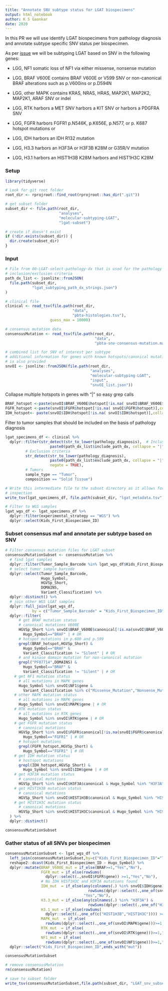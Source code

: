 ```yaml
---
title: "Annotate SNV subtype status for LGAT biospecimens"
output: html_notebook
author: K S Gaonkar 
date: 2020
---
```


In this PR we will use identify LGAT biospecimens from pathology diagnosis and annotate subtype specific SNV status per biospecimen.

As per [issue](https://github.com/AlexsLemonade/OpenPBTA-analysis/issues/790) we will be subtyping LGAT based on SNV in the following genes:

 - LGG, NF1
somatic loss of NF1 via either missense, nonsense mutation 

 - LGG, BRAF V600E
contains BRAF V600E or V599 SNV or non-canonical BRAF alterations such as p.V600ins or p.D594N

 - LGG, other MAPK
contains KRAS, NRAS, HRAS, MAP2K1, MAP2K2, MAP2K1, ARAF SNV or indel

 - LGG, RTK
harbors a MET SNV 
harbors a KIT SNV or
harbors a PDGFRA SNV 

- LGG, FGFR
harbors FGFR1 p.N546K, p.K656E, p.N577, or p. K687 hotspot mutations or

- LGG, IDH
harbors an IDH R132 mutation

 - LGG, H3.3
harbors an H3F3A or H3F3B K28M or G35R/V mutation

 -  LGG, H3.1
harbors an HIST1H3B K28M
harbors and HIST1H3C  K28M


### Setup
```r
library(tidyverse)

# Look for git root folder
root_dir <- rprojroot::find_root(rprojroot::has_dir(".git"))

# get subset folder
subset_dir <- file.path(root_dir, 
                        "analyses",
                        "molecular-subtyping-LGAT",
                        "lgat-subset")

# create if doesn't exist
if (!dir.exists(subset_dir)) {
  dir.create(subset_dir)
}
```

### Input

```r
# File from 00-LGAT-select-pathology-dx that is used for the pathology diagnosis
# inclusion/exclusion criteria
path_dx_list <- jsonlite::fromJSON(
  file.path(subset_dir, 
            "lgat_subtyping_path_dx_strings.json")
)

# clinical file
clinical <- read_tsv(file.path(root_dir, 
                              "data",
                              "pbta-histologies.tsv"), 
                    guess_max = 10000)

# consensus mutation data
consensusMutation <- read_tsv(file.path(root_dir,
                                        "data",
                                        "pbta-snv-consensus-mutation.maf.tsv.gz"))

# combined list for SNV of interest per subtype
# additional information for genes with known hotspots/canonical mutation 
# is also provided
snvOI <- jsonlite::fromJSON(file.path(root_dir,
                                      "analyses",
                                      "molecular-subtyping-LGAT",
                                      "input",
                                      "snvOI_list.json"))

```

Collapse multiple hotspots in genes with "|" so easy grep calls

```r
BRAF_hotspot <-paste(snvOI$BRAF_V600E$hotspot[!is.na( snvOI$BRAF_V600E$hotspot)],collapse = "|")
FGFR_hotspot <-paste(snvOI$FGFR$hotspot[!is.na( snvOI$FGFR$hotspot)],collapse = "|")
IDH_hotspot<- paste(snvOI$IDH$hotspot[!is.na( snvOI$IDH$hotspot)],collapse = "|")
```

Filter to tumor samples that should be included on the basis of pathology diagnosis
```r
lgat_specimens_df <- clinical %>%
  dplyr::filter(str_detect(str_to_lower(pathology_diagnosis),  # Inclusion criteria
                    paste0(path_dx_list$include_path_dx, collapse = "|")),
         # Exclusion criteria
         str_detect(str_to_lower(pathology_diagnosis),
                    paste0(path_dx_list$exclude_path_dx, collapse = "|"),
                    negate = TRUE),
         # Tumors
         sample_type == "Tumor",
         composition == "Solid Tissue")

# Write this intermediate file to the subset directory as it allows for
# inspection
write_tsv(lgat_specimens_df, file.path(subset_dir, "lgat_metadata.tsv"))

# Filter to WGS samples
lgat_wgs_df <- lgat_specimens_df %>%
  dplyr::filter(experimental_strategy == "WGS") %>%
  dplyr::select(Kids_First_Biospecimen_ID)
```

### Subset consensus maf and annotate per subtype based on SNV

```r
# Filter consensus mutation files for LGAT subset
consensusMutationSubset <- consensusMutation %>%
  # find lgat samples
  dplyr::filter(Tumor_Sample_Barcode %in% lgat_wgs_df$Kids_First_Biospecimen_ID) %>%
  # select tumor sample barcode
  dplyr::select(Tumor_Sample_Barcode,
                Hugo_Symbol,
                HGVSp_Short,
                DOMAINS,
                Variant_Classification) %>% 
  dplyr::distinct() %>%
  # join other WGS LGAT samples
  dplyr::full_join(lgat_wgs_df,
            by = c("Tumor_Sample_Barcode" = "Kids_First_Biospecimen_ID")) %>%
  dplyr::filter(
      # get BRAF mutation status
      # canonical mutations V600E
      HGVSp_Short %in% snvOI$BRAF_V600E$canonical[!is.na(snvOI$BRAF_V600E$canonical)] &
        Hugo_Symbol=="BRAF" | # OR
      # hotspot mutations in p.600 and p.599
      grepl(BRAF_hotspot,HGVSp_Short) &
        Hugo_Symbol=="BRAF" &
        Variant_Classification != "Silent" | # OR
      # and kinase domain mutation for non-canonical mutation 
      grepl("PF07714",DOMAINS) & 
        Hugo_Symbol=="BRAF" & 
        Variant_Classification != "Silent" | # OR
    # get NF1 mutation status
      # all mutations in MAPK genes
      Hugo_Symbol %in% snvOI$NF1$gene & 
        Variant_Classification %in% c("Missense_Mutation","Nonsense_Mutation") |
    # other MAPK mutation status
      # all mutations in MAPK genes
      Hugo_Symbol %in% snvOI$MAPK$gene | # OR
    # RTK mutation status
      # all mutations in RTK genes
      Hugo_Symbol %in% snvOI$RTK$gene | # OR
    # get FGFR mutation status
      # canonical mutations
      HGVSp_Short %in% snvOI$FGFR$canonical[!is.na(snvOI$FGFR$canonical)] &
        Hugo_Symbol=="FGFR1" | # OR
      # hotspot mutations 
      grepl(FGFR_hotspot,HGVSp_Short) &
        Hugo_Symbol=="FGFR1" | # OR
    # get IDH mutation status
      # hostspot mutations
      grepl(IDH_hotspot,HGVSp_Short) & 
        Hugo_Symbol %in% snvOI$IDH$gene | # OR
    # get H3F3A mutation status
      # canonical mutations
      HGVSp_Short %in% snvOI$H3F3A$canonical & Hugo_Symbol %in% "H3F3A" | # OR
    # get HIST1H3B mutation status
      # canonical mutations
      HGVSp_Short %in% snvOI$HIST1H3B$canonical & Hugo_Symbol %in% "HIST1H3B" | # OR
    # get HIST1H3C mutation status
      # canonical mutations
      HGVSp_Short %in% snvOI$HIST1H3C$canonical & Hugo_Symbol %in% "HIST1H3C" 
  ) %>%
  dplyr::distinct()

consensusMutationSubset
```


### Gather status of all SNVs per biospecimen

```r

consensusMutationSubset <- lgat_wgs_df %>%
  left_join(consensusMutationSubset,by=c("Kids_First_Biospecimen_ID"="Tumor_Sample_Barcode")) %>%
  reshape2::dcast(Kids_First_Biospecimen_ID ~ Hugo_Symbol) %>%
  dplyr::mutate(BRAF_V600E_mut = if_else(BRAF>=1,"Yes","No"),
                FGFR_mut = if_else(rowSums(
                  dplyr::select(.,snvOI$FGFR$gene)) >=1,"Yes","No"),
                # No IDH HIST1H3C and H3F3A mutations found
                IDH_mut  = if_else(any(colnames(.) %in% snvOI$IDH$gene) & 
                                     rowSums(dplyr::select(.,one_of(snvOI$IDH$gene))) >=1,
                                   "Yes","No"),
                H3.3_mut = if_else(any(colnames(.) %in% "H3F3A") & 
                                     rowSums(dplyr::select(.,one_of("H3F3A"))) >= 1 ,"Yes","No"),
                H3.1_mut = if_else(rowSums(
                  dplyr::select(.,one_of(c("HIST1H3B","HIST1H3C")))) >=1 ,"Yes","No"),  
                MAPK_mut  = if_else(
                  rowSums(dplyr::select(.,one_of(snvOI$MAPK$gene)))>=1,"Yes","No"),
                RTK_mut  = if_else(
                  rowSums(dplyr::select(.,one_of(snvOI$RTK$gene)))>=1,"Yes","No"),
                NF1_mut = if_else(
                  rowSums(dplyr::select(.,one_of(snvOI$NF1$gene)))>=1,"Yes","No") ) %>%
  dplyr::select("Kids_First_Biospecimen_ID",ends_with("mut"))

consensusMutationSubset 

```



```r
# remove consensusMutation
rm(consensusMutation)

# save to subset folder
write_tsv(consensusMutationSubset,file.path(subset_dir, "LGAT_snv_subset.tsv"))
```
